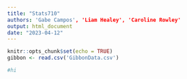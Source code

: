 ```yaml
---
title: "Stats710"
authors: 'Gabe Campos', 'Liam Healey', 'Caroline Rowley'
output: html_document
date: "2023-04-12"
---
```


```r
knitr::opts_chunk$set(echo = TRUE)
gibbon <- read.csv('GibbonData.csv')
```


```r
#hi
```
